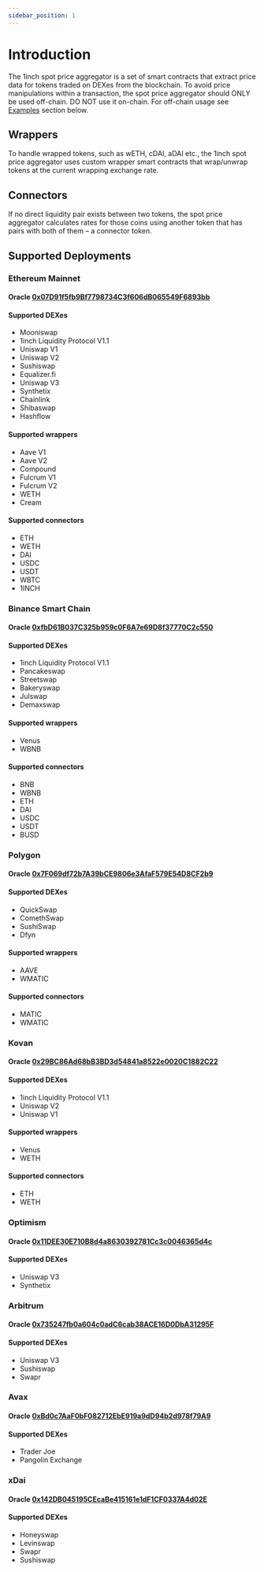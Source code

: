 ```yaml
---
sidebar_position: 1
---
```


# Introduction

The 1inch spot price aggregator is a set of smart contracts that extract price data for tokens traded on DEXes from the blockchain. To avoid price manipulations within a transaction, the spot price aggregator should ONLY be used off-chain. DO NOT use it on-chain. For off-chain usage see [Examples](/docs/spot-price-aggregator/examples) section below.

## Wrappers

To handle wrapped tokens, such as wETH, cDAI, aDAI etc., the 1inch spot price aggregator uses custom wrapper smart contracts that wrap/unwrap tokens at the current wrapping exchange rate.

## Connectors

If no direct liquidity pair exists between two tokens, the spot price aggregator calculates rates for those coins using another token that has pairs with both of them – a connector token.

## Supported Deployments

### Ethereum Mainnet

#### Oracle [0x07D91f5fb9Bf7798734C3f606dB065549F6893bb](https://etherscan.io/address/0x07D91f5fb9Bf7798734C3f606dB065549F6893bb)

#### Supported DEXes

* Mooniswap
* 1inch Liquidity Protocol V1.1
* Uniswap V1
* Uniswap V2
* Sushiswap
* Equalizer.fi
* Uniswap V3
* Synthetix
* Chainlink
* Shibaswap
* Hashflow

#### Supported wrappers

* Aave V1
* Aave V2
* Compound
* Fulcrum V1
* Fulcrum V2
* WETH
* Cream

#### Supported connectors

* ETH
* WETH
* DAI
* USDC
* USDT
* WBTC
* 1INCH

### Binance Smart Chain

#### Oracle [0xfbD61B037C325b959c0F6A7e69D8f37770C2c550](https://bscscan.com/address/0xfbD61B037C325b959c0F6A7e69D8f37770C2c550)

#### Supported DEXes

* 1inch Liquidity Protocol V1.1
* Pancakeswap
* Streetswap
* Bakeryswap
* Julswap
* Demaxswap

#### Supported wrappers

* Venus
* WBNB

#### Supported connectors

* BNB
* WBNB
* ETH
* DAI
* USDC
* USDT
* BUSD

### Polygon

#### Oracle [0x7F069df72b7A39bCE9806e3AfaF579E54D8CF2b9](https://explorer-mainnet.maticvigil.com/address/0x7F069df72b7A39bCE9806e3AfaF579E54D8CF2b9/transactions)

#### Supported DEXes

* QuickSwap
* ComethSwap
* SushiSwap
* Dfyn

#### Supported wrappers

* AAVE
* WMATIC

#### Supported connectors

* MATIC
* WMATIC

### Kovan

#### Oracle [0x29BC86Ad68bB3BD3d54841a8522e0020C1882C22](https://kovan.etherscan.io/address/0x29BC86Ad68bB3BD3d54841a8522e0020C1882C22)

#### Supported DEXes

* 1inch Liquidity Protocol V1.1
* Uniswap V2
* Uniswap V1

#### Supported wrappers

* Venus
* WETH

#### Supported connectors

* ETH
* WETH

### Optimism

#### Oracle [0x11DEE30E710B8d4a8630392781Cc3c0046365d4c](https://optimistic.etherscan.io/address/0x11DEE30E710B8d4a8630392781Cc3c0046365d4c)

#### Supported DEXes

* Uniswap V3
* Synthetix

### Arbitrum

#### Oracle [0x735247fb0a604c0adC6cab38ACE16D0DbA31295F](https://arbiscan.io/address/0x735247fb0a604c0adc6cab38ace16d0dba31295f)

#### Supported DEXes

* Uniswap V3
* Sushiswap
* Swapr

### Avax

#### Oracle [0xBd0c7AaF0bF082712EbE919a9dD94b2d978f79A9](https://snowtrace.io/address/0xBd0c7AaF0bF082712EbE919a9dD94b2d978f79A9)

#### Supported DEXes

* Trader Joe
* Pangolin Exchange

### xDai

#### Oracle [0x142DB045195CEcaBe415161e1dF1CF0337A4d02E](https://blockscout.com/xdai/mainnet/address/0x142DB045195CEcaBe415161e1dF1CF0337A4d02E)

#### Supported DEXes

* Honeyswap
* Levinswap
* Swapr
* Sushiswap
